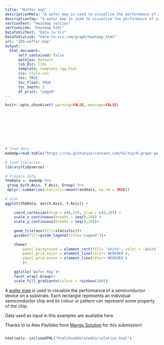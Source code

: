 ```yaml
---
title: "Waffer map"
descriptionMeta: "A wafer map is used to visualize the performance of a semiconductor device on a substrate. Learn how to draw it with R and the tidyverse."
descriptionTop: "A wafer map is used to visualize the performance of a semiconductor device on a substrate. Learn how to draw it with `R` and the [tidyverse](ggplot2.html)."
sectionText: "Heatmap section"
sectionLink: "heatmap.html"
DataToVizText: "Data to Viz"
DataToVizLink: "data-to-viz.com/graph/heatmap.html"
url: "285-waffer-map"
output:
  html_document:
      self_contained: false    
      mathjax: default
      lib_dir: libs
      template: template_rgg.html
      css: style.css
      toc: TRUE
      toc_float: TRUE
      toc_depth: 2
      df_print: "paged"
---
```



```r
knitr::opts_chunk$set( warning=FALSE, message=FALSE)
```

<div class="container" style="padding-top: 100px">




```r
# load data
madeUp=read.table("https://raw.githubusercontent.com/holtzy/R-graph-gallery/master/DATA/madeUp.csv", sep=",", header=T)
 
# load libraries
library(tidyverse)
 
# Prepare data 
theData <- madeUp %>% 
 group_by(X.Axis, Y.Axis, Group) %>% 
 dplyr::summarize(statistic=mean(randVals, na.rm = TRUE))
 
# plot
ggplot(theData, aes(X.Axis, Y.Axis)) +
	
	coord_cartesian(xlim = c(0,20), ylim = c(0,20)) +
	scale_x_continuous(breaks = seq(0,20)) +
	scale_y_continuous(breaks = seq(0,20))+
	
	geom_tile(aes(fill=statistic))+
	guides(fill=guide_legend(title='Legend'))+
	
	theme(
		panel.background = element_rect(fill= 'white', color = 'white'),
		panel.grid.major = element_line(color='#E0E0E0'),
		panel.grid.minor = element_line(color='#E0E0E0')
		)+
		
	ggtitle('Wafer Map')+
	facet_wrap(~Group)+
	scale_fill_gradientn(colors = rainbow(100))
```


A [wafer map](heatmap.html) is used to visualize the performance of a semiconductor device on a substrate. Each rectangle represents an individual semiconductor chip and its colour or pattern can represent some property of the chip.

Data used as input in this examples are available here.

Thanks to to Alex Pavlides from [Mango Solution](https://www.mango-solutions.com/) for this submission!


```r
```








<!-- Close container -->
</div>




```r
htmltools::includeHTML("htmlChunkRelatedCorrelation.html")
```
